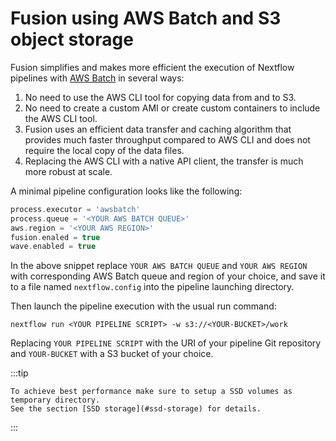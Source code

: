 # Fusion using AWS Batch and S3 object storage

Fusion simplifies and makes more efficient the execution of Nextflow pipelines with [AWS Batch](https://aws.amazon.com/batch/) in several ways:

1. No need to use the AWS CLI tool for copying data from and to S3.
2. No need to create a custom AMI or create custom containers to include the AWS CLI tool.
3. Fusion uses an efficient data transfer and caching algorithm that provides much faster throughput compared to AWS CLI and does not require the local copy of the data files.
4. Replacing the AWS CLI with a native API client, the transfer is much more robust at scale.

A minimal pipeline configuration looks like the following:

```groovy
process.executor = 'awsbatch'
process.queue = '<YOUR AWS BATCH QUEUE>'
aws.region = '<YOUR AWS REGION>'
fusion.enaled = true
wave.enabled = true
```

In the above snippet replace `YOUR AWS BATCH QUEUE` and `YOUR AWS REGION` with corresponding AWS Batch queue and region
of your choice, and save it to a file named `nextflow.config` into the pipeline launching directory.

Then launch the pipeline execution with the usual run command:

```
nextflow run <YOUR PIPELINE SCRIPT> -w s3://<YOUR-BUCKET>/work
```

Replacing `YOUR PIPELINE SCRIPT` with the URI of your pipeline Git repository
and `YOUR-BUCKET` with a S3 bucket of your choice.

:::tip

    To achieve best performance make sure to setup a SSD volumes as temporary directory.
    See the section [SSD storage](#ssd-storage) for details.
:::
